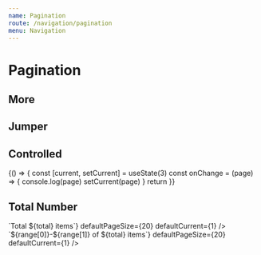 ```yaml
---
name: Pagination
route: /navigation/pagination
menu: Navigation
---
```



# Pagination

<Playground>
  <Pagination defaultCurrent={1} total={50} />
</Playground>

## More

<Playground>
  <Pagination defaultCurrent={6} total={500} />
</Playground>

## Jumper

<Playground>
  <Pagination showQuickJumper defaultCurrent={2} total={500} />
</Playground>

## Controlled

<Playground>
  {() => {
    const [current, setCurrent] = useState(3)
    const onChange = (page) => {
      console.log(page)
      setCurrent(page)
    }
    return <Pagination current={current} onChange={onChange} total={50} />
  }}
</Playground>

## Total Number

<Playground>
  <React.Fragment>
    <Pagination
      total={85}
      showTotal={(total) => `Total ${total} items`}
      defaultPageSize={20}
      defaultCurrent={1}
    />
    <br />
    <Pagination
      total={85}
      showTotal={(total, range) => `${range[0]}-${range[1]} of ${total} items`}
      defaultPageSize={20}
      defaultCurrent={1}
    />
  </React.Fragment>
</Playground>
